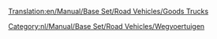 [[Translation:en/Manual/Base Set/Road Vehicles/Goods Trucks]]

{{nl/Manual/Base Set/Road Vehicles/Wegvoertuig|name     = Balogh Goederentruck
  |img      = en/Archive/Old 32bpp/Balogh Goods Truck.png
  |price    = £4.387 (€8.774) 
  |speed    = 48 km/h (30 mph)
  |annual   = £421 (€842)
  |designed = 1936
  |life     = 15
  |capacity = 14 kratten
}}
{{nl/Manual/Base Set/Road Vehicles/Wegvoertuig|name     = Craighead Goederentruck
  |img      = en/Archive/Old 32bpp/Craighead Goods Truck.png
  |price    = £5.330 (€10.660) 
  |speed    = 88 km/h (55 mph)
  |annual   = £787 (€1.574)
  |designed = 1974
  |life     = 15
  |capacity = 16 kratten
}}
{{nl/Manual/Base Set/Road Vehicles/Wegvoertuig|name     = Goss Goederentruck
  |img      = en/Archive/Old 32bpp/Goss Goods Truck.png
  |price    = £5.740 (€11.480)  
  |speed    = 112 km/h (70 mph)
  |annual   = £1.125 (€2.250)
  |designed = 2005
  |life     = 15
  |capacity = 18 kratten
}}

[[Category:nl/Manual/Base Set/Road Vehicles/Wegvoertuigen]]